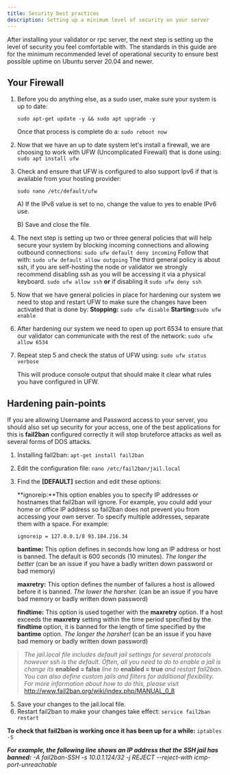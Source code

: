 ```yaml
---
title: Security best practices
description: Setting up a minimum level of security on your server
---
```


After installing your validator or rpc server, the next step is setting up the level of security you feel comfortable with. The standards in this guide are for the minimum recommended level of operational security to ensure best possible uptime on Ubuntu server 20.04 and newer.

## Your Firewall

1. Before you do anything else, as a sudo user, make sure your system is up to date:

   `sudo apt-get update -y && sudo apt upgrade -y`

   Once that process is complete do a:
   `sudo reboot now`

2. Now that we have an up to date system let's install a firewall, we are choosing to work with UFW (Uncomplicated Firewall) that is done using:
   `sudo apt install ufw`

3. Check and ensure that UFW is configured to also support Ipv6 if that is available from your hosting provider:

   `sudo nano /etc/default/ufw`

   A) If the IPv6 value is set to no, change the value to yes to enable IPv6 use.

   B) Save and close the file.

4. The next step is setting up two or three general policies that will help secure your system by blocking incoming connections and allowing outbound connections:
   `sudo ufw default deny incoming`
   Follow that with:
   `sudo ufw default allow outgoing`
   The third general policy is about ssh, if you are self-hosting the node or validator we strongly recommend disabling ssh as you will be accessing it via a physical keyboard.
   `sudo ufw allow ssh` **or** if disabling it `sudo ufw deny ssh`

5. Now that we have general policies in place for hardening our system we need to stop and restart UFW to make sure the changes have been activated that is done by:
   **Stopping:** `sudo ufw disable`
   **Starting:**`sudo ufw enable`

6. After hardening our system we need to open up port 6534 to ensure that our validator can communicate with the rest of the network:
   `sudo ufw allow 6534`

7. Repeat step 5 and check the status of UFW using:
   `sudo ufw status verbose`

   This will produce console output that should make it clear what rules you have configured in UFW.

## Hardening pain-points

If you are allowing Username and Password access to your server, you should also set up security for your access, one of the best applications for this is **fail2ban** configured correctly it will stop bruteforce attacks as well as several forms of DOS attacks.

1. Installing fail2ban:
   `apt-get install fail2ban`

2. Edit the configuration file:
   `nano /etc/fail2ban/jail.local`

3. Find the **[DEFAULT]** section and edit these options:

   **ignoreip:**This option enables you to specify IP addresses or hostnames that fail2ban will ignore. For example, you could add your home or office IP address so fail2ban does not prevent you from accessing your own server. To specify multiple addresses, separate them with a space. For example:

   ```
   ignoreip = 127.0.0.1/8 93.184.216.34
   ```

   **bantime:** This option defines in seconds how long an IP address or host is banned. The default is 600 seconds (10 minutes). _The longer the better_ (can be an issue if you have a badly written down password or bad memory)

   **maxretry:** This option defines the number of failures a host is allowed before it is banned. _The lower the harsher._ (can be an issue if you have bad memory or badly written down password)

   **findtime:** This option is used together with the **maxretry** option. If a host exceeds the **maxretry** setting within the time period specified by the **findtime** option, it is banned for the length of time specified by the **bantime** option. _The longer the harsher!_ (can be an issue if you have bad memory or badly written down password)

> _The_ _jail.local_ _file includes default jail settings for several protocols however ssh is the default. Often, all you need to do to enable a jail is change its_ **enabled = false** _line to_ **enabled = true** _and restart fail2ban. You can also define custom jails and filters for additional flexibility. For more information about how to do this, please visit_ http://www.fail2ban.org/wiki/index.php/MANUAL_0_8

5. Save your changes to the jail.local file.
6. Restart fail2ban to make your changes take effect:
   `service fail2ban restart`

**To check that fail2ban is working once it has been up for a while:**
`iptables -S`

**_For example, the following line shows an IP address that the SSH jail has banned:_**
_-A fail2ban-SSH -s 10.0.1.124/32 -j REJECT --reject-with icmp-port-unreachable_
